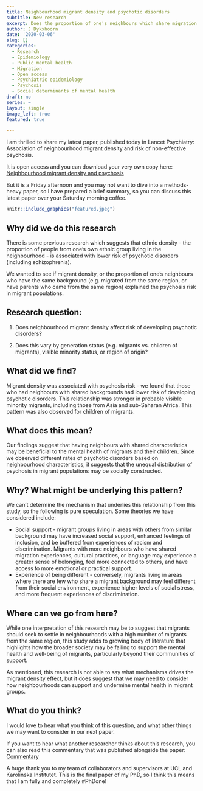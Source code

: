 ```yaml
---
title: Neighbourhood migrant density and psychotic disorders
subtitle: New research
excerpt: Does the proportion of one's neighbours which share migration backgrounds impact psychosis risk? 
author: J Dykxhoorn
date: '2020-03-06'
slug: []
categories:
  - Research
  - Epidemiology
  - Public mental health
  - Migration
  - Open access
  - Psychiatric epidemiology
  - Psychosis
  - Social determinants of mental health
draft: no
series: ~
layout: single
image_left: true
featured: true

---
```


I am thrilled to share my latest paper, published today in Lancet Psychiatry: Association of neighbourhood migrant density and risk of non-effective psychosis. 

It is open access and you can download your very own copy here: [Neighbourhood migrant density and psychosis](https://www.thelancet.com/journals/lanpsy/article/PIIS2215-0366(20)30059-6/fulltext) 

But it is a Friday afternoon and you may not want to dive into a methods-heavy paper, so I have prepared a brief summary, so you can discuss this latest paper over your Saturday morning coffee.

```r
knitr::include_graphics("featured.jpeg")
```

## Why did we do this research 
There is some previous research which suggests that ethnic density - the proportion of people from one's own ethnic group living in the neighbourhood - is associated with lower risk of psychotic disorders (including schizophrenia).

We wanted to see if migrant density, or the proportion of one's neighbours who have the same background (e.g. migrated from the same region, or have parents who came from the same region) explained the psychosis risk in migrant populations.

## Research question:
1. Does neighbourhood migrant density affect risk of developing psychotic disorders? 

2. Does this vary by generation status (e.g. migrants vs. children of migrants), visible minority status, or region of origin?

## What did we find?
Migrant density was associated with psychosis risk - we found that those who had neighbours with shared backgrounds had lower risk of developing psychotic disorders. This relationship was stronger in probable visible minority migrants, including those from Asia and sub-Saharan Africa. This pattern was also observed for children of migrants.

## What does this mean?
Our findings suggest that having neighbours with shared characteristics may be beneficial to the mental health of migrants and their children. Since we observed different rates of psychotic disorders based on neighbourhood characteristics, it suggests that the unequal distribution of psychosis in migrant populations may be socially constructed.

## Why? What might be underlying this pattern?
We can't determine the mechanism that underlies this relationship from this study, so the following is pure speculation. Some theories we have considered include:

- Social support - migrant groups living in areas with others from similar background may have increased social support, enhanced feelings of inclusion, and be buffered from experiences of racism and discrimination. Migrants with more neighbours who have shared migration experiences, cultural practices, or language may experience a greater sense of belonging, feel more connected to others, and have access to more emotional or practical support.
- Experience of being different - conversely, migrants living in areas where there are few who share a migrant background may feel different from their social environment, experience higher levels of social stress, and more frequent experiences of discrimination.

## Where can we go from here?
While one interpretation of this research may be to suggest that migrants should seek to settle in neighbourhoods with a high number of migrants from the same region, this study adds to growing body of literature that highlights how the broader society may be failing to support the mental health and well-being of migrants, particularly beyond their communities of support.

As mentioned, this research is not able to say what mechanisms drives the migrant density effect, but it does suggest that we may need to consider how neighbourhoods can support and undermine mental health in migrant groups.

## What do you think?
I would love to hear what you think of this question, and what other things we may want to consider in our next paper.

If you want to hear what another researcher thinks about this research, you can also read this commentary that was published alongside the paper: [Commentary](https://www.thelancet.com/journals/lanpsy/article/PIIS2215-0366(20)30101-2/fulltext)

A huge thank you to my team of collaborators and supervisors at UCL and Karolinska Institutet. This is the final paper of my PhD, so I think this means that I am fully and completely #PhDone!




